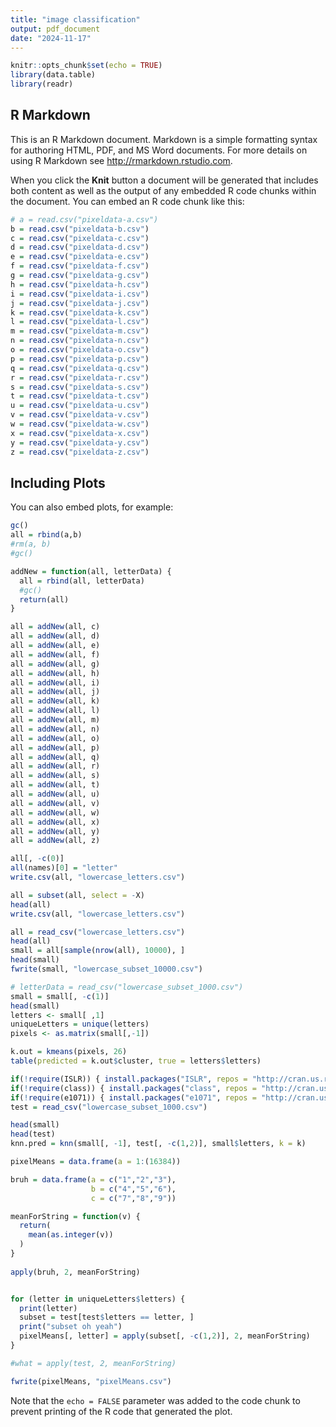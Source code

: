 ```yaml
---
title: "image classification"
output: pdf_document
date: "2024-11-17"
---
```


```r
knitr::opts_chunk$set(echo = TRUE)
library(data.table)
library(readr)
```

## R Markdown

This is an R Markdown document. Markdown is a simple formatting syntax for authoring HTML, PDF, and MS Word documents. For more details on using R Markdown see <http://rmarkdown.rstudio.com>.

When you click the **Knit** button a document will be generated that includes both content as well as the output of any embedded R code chunks within the document. You can embed an R code chunk like this:

```r
# a = read.csv("pixeldata-a.csv")
b = read.csv("pixeldata-b.csv")
c = read.csv("pixeldata-c.csv")
d = read.csv("pixeldata-d.csv")
e = read.csv("pixeldata-e.csv")
f = read.csv("pixeldata-f.csv")
g = read.csv("pixeldata-g.csv")
h = read.csv("pixeldata-h.csv")
i = read.csv("pixeldata-i.csv")
j = read.csv("pixeldata-j.csv")
k = read.csv("pixeldata-k.csv")
l = read.csv("pixeldata-l.csv")
m = read.csv("pixeldata-m.csv")
n = read.csv("pixeldata-n.csv")
o = read.csv("pixeldata-o.csv")
p = read.csv("pixeldata-p.csv")
q = read.csv("pixeldata-q.csv")
r = read.csv("pixeldata-r.csv")
s = read.csv("pixeldata-s.csv")
t = read.csv("pixeldata-t.csv")
u = read.csv("pixeldata-u.csv")
v = read.csv("pixeldata-v.csv")
w = read.csv("pixeldata-w.csv")
x = read.csv("pixeldata-x.csv")
y = read.csv("pixeldata-y.csv")
z = read.csv("pixeldata-z.csv")
```

## Including Plots

You can also embed plots, for example:

```r
gc()
all = rbind(a,b)
#rm(a, b)
#gc()

addNew = function(all, letterData) {
  all = rbind(all, letterData)
  #gc()
  return(all)
}

all = addNew(all, c)
all = addNew(all, d)
all = addNew(all, e)
all = addNew(all, f)
all = addNew(all, g)
all = addNew(all, h)
all = addNew(all, i)
all = addNew(all, j)
all = addNew(all, k)
all = addNew(all, l)
all = addNew(all, m)
all = addNew(all, n)
all = addNew(all, o)
all = addNew(all, p)
all = addNew(all, q)
all = addNew(all, r)
all = addNew(all, s)
all = addNew(all, t)
all = addNew(all, u)
all = addNew(all, v)
all = addNew(all, w)
all = addNew(all, x)
all = addNew(all, y)
all = addNew(all, z)

all[, -c(0)]
all(names)[0] = "letter"
write.csv(all, "lowercase_letters.csv")
```

```r
all = subset(all, select = -X)
head(all)
write.csv(all, "lowercase_letters.csv")
```

```r
all = read_csv("lowercase_letters.csv")
head(all)
small = all[sample(nrow(all), 10000), ]
head(small)
fwrite(small, "lowercase_subset_10000.csv")
```

```r
# letterData = read_csv("lowercase_subset_1000.csv")
small = small[, -c(1)]
head(small)
letters <- small[ ,1]
uniqueLetters = unique(letters)
pixels <- as.matrix(small[,-1])

```

```r
k.out = kmeans(pixels, 26)
table(predicted = k.out$cluster, true = letters$letters)
```

```r
if(!require(ISLR)) { install.packages("ISLR", repos = "http://cran.us.r-project.org"); library("ISLR") }
if(!require(class)) { install.packages("class", repos = "http://cran.us.r-project.org"); library("class") }
if(!require(e1071)) { install.packages("e1071", repos = "http://cran.us.r-project.org"); library("e1071") }
test = read_csv("lowercase_subset_1000.csv")
```


```r
head(small)
head(test)
knn.pred = knn(small[, -1], test[, -c(1,2)], small$letters, k = k)
```

```r
pixelMeans = data.frame(a = 1:(16384))

bruh = data.frame(a = c("1","2","3"),
                  b = c("4","5","6"),
                  c = c("7","8","9"))

meanForString = function(v) {
  return(
    mean(as.integer(v))
  )
}
 
apply(bruh, 2, meanForString)


for (letter in uniqueLetters$letters) {
  print(letter)
  subset = test[test$letters == letter, ]
  print("subset oh yeah")
  pixelMeans[, letter] = apply(subset[, -c(1,2)], 2, meanForString)
}

#what = apply(test, 2, meanForString)

fwrite(pixelMeans, "pixelMeans.csv")
```

Note that the `echo = FALSE` parameter was added to the code chunk to prevent printing of the R code that generated the plot.
